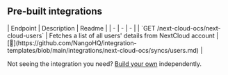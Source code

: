 
## Pre-built integrations

<AccordionGroup>


<Accordion title="Others">
| Endpoint | Description | Readme |
| - | - | - |
| `GET /next-cloud-ocs/next-cloud-users` | Fetches a list of all users' details from NextCloud account | [🔗](https://github.com/NangoHQ/integration-templates/blob/main/integrations/next-cloud-ocs/syncs/users.md) |
</Accordion>

</AccordionGroup>

<Tip>Not seeing the integration you need? [Build your own](https://docs.nango.dev/guides/custom-integrations/overview) independently.</Tip>
